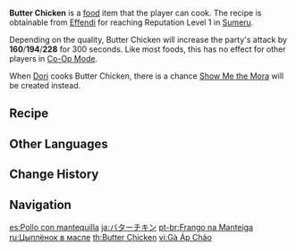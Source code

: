 {{Food Infobox
|id              = 108392
|description     = A flavorful dish.
|desc_suspicious = The amount of seasoning was clearly miscalculated and the dish just tastes sickeningly heavy as a result. If you have it with a couple of glasses of water, perhaps you might manage to swallow some...
|desc_basic      = Spice and chopped tomatoes were mixed with warm butter, and then cooked into a creamy sauce. Into it went marinated and pan-fried chicken pieces. People from Sumeru prefer eating the dish with rice or flatbread, which allows them to savor the dish's enticing flavor better.
|desc_delicious  = Juicy chicken is saturated with silky sauce. Every bite orchestrates an "elemental symphony of flavors"... Oops, before you even knew it, you had already emptied the plate. Dip the flatbread in the sauce — every last drop of this must go!
|type            = ATK-Boosting Dish
|effectType      = ATK Up
|effect          = Increases all party members' ATK by (var1) for 300s. In Co-Op Mode, this effect only applies to your own character(s).
|eff_att1        = ATK
|eff_suspicious1 = 160
|eff_basic1      = 194
|eff_delicious1  = 228
|quality         = 3
|region          = Sumeru
|recipe          = Reach [[Reputation]] Level 1 in [[Sumeru]].
|variant         = Show Me the Mora
}}
'''Butter Chicken''' is a [[food]] item that the player can cook. The recipe is obtainable from [[Effendi]] for reaching Reputation Level 1 in [[Sumeru]].

Depending on the quality, Butter Chicken will increase the party's attack by '''160'''/'''194'''/'''228''' for 300 seconds. Like most foods, this has no effect for other players in [[Co-Op Mode]].

When [[Dori]] cooks Butter Chicken, there is a chance [[Show Me the Mora]] will be created instead.

==Recipe==
{{Recipe
|type = Cooking
|Fowl = 3
|Tomato = 3
|Butter = 1
|Spice = 1
|sort = Fowl;Tomato;Butter;Spice
}}
<!--
==Trivia==
*
-->
==Other Languages==
{{Other Languages
|en      = Butter Chicken
|zhs     = 黄油鸡
|zhs_rm  = Huángyóu jī
|zht     = 奶油雞
|zht_rm  = Nǎiyóu jī
|zh_tl   = Butter Chicken
|ja      = バターチキン
|ja_rm   = Bataa Chikin
|ja_tl   = Butter Chicken
|ko      = 버터 치킨
|ko_rm   = Beoteo Chikin
|ko_tl   = Butter Chicken
|es      = Pollo con mantequilla
|es_tl   = Butter Chicken
|fr      = Poulet au beurre
|fr_tl   = Butter Chicken
|ru      = Цыплёнок в масле
|ru_tl   = Chick in Butter
|th      = Butter Chicken
|vi      = Gà Áp Chảo
|vi_tl   = Sautéed Chicken
|de      = Butterhühnchen
|de_tl   = Butter Chicken
|id      = Butter Chicken
|pt      = Frango na Manteiga
|pt_tl   = 
|tr      = Tereyağlı Tavuk
|tr_tl   = 
|it      = Pollo al burro
|it_tl   = Butter Chicken
}}

==Change History==
{{Change History|3.0}}

==Navigation==
{{Food Navbox}}

[[es:Pollo con mantequilla]]
[[ja:バターチキン]]
[[pt-br:Frango na Manteiga]]
[[ru:Цыплёнок в масле]]
[[th:Butter Chicken]]
[[vi:Gà Áp Chảo]]
